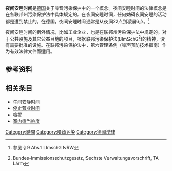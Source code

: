 {{globalize|time=2009-12-19T10:52:12+00:00}}
{{legal}}
'''夜间安睡时间'''是[[德国|德国]]关于噪音污染保护中的一个概念。夜间安睡时间的法律概念是在各联邦州污染保护法中具体规定的。在夜间安睡时间，任何妨碍夜间安睡的活动都是遭到禁止的。在德国，夜间安睡时间通常是从夜间22点到凌晨6点。<ref>参见 § 9 Abs.1 LImschG NRW</ref> 

夜间安睡时间的例外情况，比如工业企业，也是在联邦州污染保护法中规定的。对于公共设施及其它公益目地的项目，根据联邦污染保护法(BImSchG<ref>{{cite web |url=http://www.umweltbundesamt.de/laermprobleme/publikationen/talaerm.pdf |title=存档副本 |accessdate=2009-12-04 |deadurl=yes |archiveurl=https://web.archive.org/web/20100215175445/http://www.umweltbundesamt.de/laermprobleme/publikationen/talaerm.pdf |archivedate=2010-02-15 }}Bundes-Immissionsschutzgesetz, Sechste Verwaltungsvorschrift, TA Lärm</ref>)的精神，没有需要批准的设施。在联邦污染保护法中，第六管理条例（噪声预防技术指南）作为有效法律文件而适用。

== 参考资料 ==
{{Reflist}}

== 相关条目 ==
* [[午间安静时间|午间安静时间]]
* [[停止营业时间|停止营业时间]]
* [[喧扰|喧扰]]
* [[室内适当响度|室内适当响度]]
{{law-stub}}

[[Category:時間|Category:時間]]
[[Category:噪音污染|Category:噪音污染]]
[[Category:德國法律|Category:德國法律]]